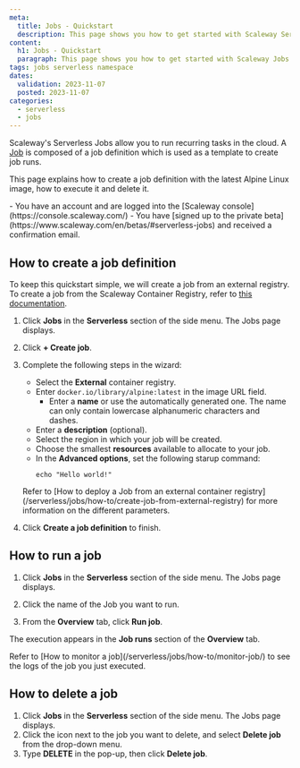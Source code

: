 ```yaml
---
meta:
  title: Jobs - Quickstart
  description: This page shows you how to get started with Scaleway Serverless Jobs
content:
  h1: Jobs - Quickstart
  paragraph: This page shows you how to get started with Scaleway Jobs
tags: jobs serverless namespace
dates:
  validation: 2023-11-07
  posted: 2023-11-07
categories:
  - serverless
  - jobs
---
```


Scaleway's Serverless Jobs allow you to run recurring tasks in the cloud. A [Job](/serverless/jobs/concepts/#job) is composed of a job definition which is used as a template to create job runs.

This page explains how to create a job definition with the latest Alpine Linux image, how to execute it and delete it.

<Macro id="iam-requirements" />

<Message type="requirement">
  - You have an account and are logged into the [Scaleway console](https://console.scaleway.com/) 
  - You have [signed up to the private beta](https://www.scaleway.com/en/betas/#serverless-jobs) and received a confirmation email.
</Message>

## How to create a job definition

To keep this quickstart simple, we will create a job from an external registry. To create a job from the Scaleway Container Registry, refer to [this documentation](/serverless/jobs/how-to/create-job-from-scaleway-registry).

1. Click **Jobs** in the **Serverless** section of the side menu. The Jobs page displays.

2. Click **+ Create job**.

3. Complete the following steps in the wizard:
    - Select the **External** container registry.
    - Enter `docker.io/library/alpine:latest` in the image URL field.
       - Enter a **name** or use the automatically generated one. The name can only contain lowercase alphanumeric characters and dashes.
    - Enter a **description** (optional).
    - Select the region in which your job will be created.
    - Choose the smallest **resources** available to allocate to your job.
    - In the **Advanced options**, set the following starup command:
        ```
        echo "Hello world!"
        ```
    <Message type="note">
      Refer to [How to deploy a Job from an external container registry](/serverless/jobs/how-to/create-job-from-external-registry) for more information on the different parameters.
    </Message>
6. Click **Create a job definition** to finish.

## How to run a job

1. Click **Jobs** in the **Serverless** section of the side menu. The Jobs page displays.

2. Click the name of the Job you want to run.

3. From the **Overview** tab, click **Run job**.

The execution appears in the **Job runs** section of the **Overview** tab.

<Message type="note">
  Refer to [How to monitor a job](/serverless/jobs/how-to/monitor-job/) to see the logs of the job you just executed.
</Message>

## How to delete a job

1. Click **Jobs** in the **Serverless** section of the side menu. The Jobs page displays.
3. Click the <Icon name="more" /> icon next to the job you want to delete, and select **Delete job** from the drop-down menu.
4. Type **DELETE** in the pop-up, then click **Delete job**.
